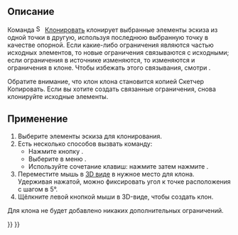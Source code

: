 <languages/>

{{Docnav
|
|
|[[Sketcher_Workbench/ru|Скетчер]]
|
|
|IconC=Workbench_Sketcher.svg
}}

{{VeryImportantMessage|Этот инструмент устарел, он недоступен {{VersionPlus/ru|1.0}}. Вместо него используйте [[Sketcher_Translate/ru|Скетчер Переместить / линейный массив]].}}

{{GuiCommand/ru
|Name/ru=Скетчер Клонировать
|Name=Sketcher Clone
|MenuLocation=Эскиз → Инструменты эскиза → Клонировать
|Workbenches=[[Sketcher_Workbench/ru|Скетчер]]
|Shortcut={{KEY|Z}} {{KEY|L}}
|Version=0.16
|SeeAlso=[[Sketcher_Copy/ru|Скетчер Копировать]], [[Sketcher_Move/ru|Скетчер Переместить]]
}}

<span id="Description"></span>
==Описание==

Команда [[Image:Sketcher_Clone.svg|16px]] [[Sketcher_Clone/ru|Клонировать]] клонирует выбранные элементы эскиза из одной точки в другую, используя последнюю выбранную точку в качестве опорной. Если какие-либо ограничения являются частью исходных элементов, то новые ограничения связываются с исходными; если ограничения в источнике изменяются, то изменяются и ограничения в клоне. Чтобы избежать этого связывания, смотри {{Button|[[File:Sketcher_Copy.svg|16px]] [[Sketcher_Copy/ru|Скетчер Копировать]]}}.

Обратите внимание, что клон клона становится копией Скетчер Копировать. Если вы хотите создать связанные ограничения, снова клонируйте исходные элементы.

<span id="Usage"></span>
==Применение==

# Выберите элементы эскиза для клонирования.
# Есть несколько способов вызвать команду:
#* Нажмите кнопку {{Button|[[Image:Sketcher_Clone.svg|16px]] [[Sketcher_Clone/ru|Клонировать]]}}.
#* Выберите в меню {{MenuCommand|Эскиз → Инструменты эскиза → [[Image:Sketcher_Clone.svg|16px]] Клонировать}}.
#* Используйте сочетание клавиш: нажмите {{KEY|Z}} затем нажмите {{KEY|L}}.
# Переместите мышь в [[3D_view/ru|3D виде]] в нужное место для клона.</br> Удерживая {{KEY|Shift}} нажатой, можно фиксировать угол к точке расположения с шагом в 5°. {{Version/ru|0.20}}
# Щёлкните левой кнопкой мыши в 3D-виде, чтобы создать клон.
Для клона не будет добавлено никаких дополнительных ограничений.


{{Docnav
|
|
|[[Sketcher_Workbench/ru|Скетчер]]
|
|
|IconC=Workbench_Sketcher.svg
}}

{{Sketcher_Tools_navi{{#translation:}}}}
{{Userdocnavi{{#translation:}}}}